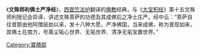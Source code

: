 {{unreferenced|time=2017-07-31T08:06:16+00:00}}
{{佛教}}
《'''文殊师利佛土严净经'''》，[[西晋|西晋]][[竺法护|竺法护]]翻译的[[佛教|佛教]]经典，与《[[大宝积经|大宝积经]]》第十五文殊师利授记会异译，讲述文殊菩萨的功德及其成佛后之净土庄严。经中云：“菩萨自往昔那由他阿僧祇劫以来，发十八种大愿，严净佛国，当来成佛，称为普现如来，其佛土在南方，号离尘垢心世界、无垢世界、清净无垢宝置世界。”

{{佛教小作品}}
{{China-buddhism-book-baoji}}

[[Category:寶積部|Category:寶積部]]